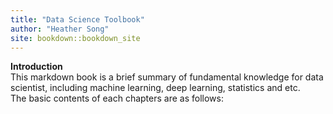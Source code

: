 ```yaml
--- 
title: "Data Science Toolbook"
author: "Heather Song"
site: bookdown::bookdown_site
---
```


**Introduction**  
This markdown book is a brief summary of fundamental knowledge for data scientist, including machine learning, deep learning, statistics and etc.  
The basic contents of each chapters are as follows:  


